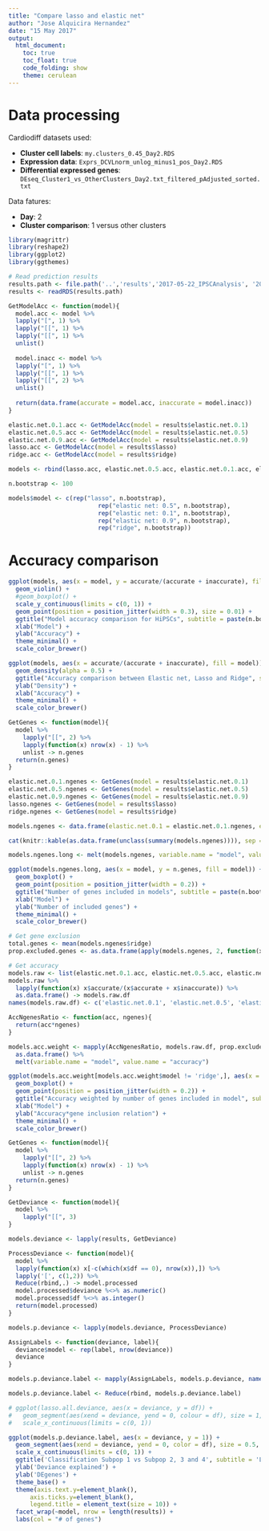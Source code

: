 ```yaml
---
title: "Compare lasso and elastic net"
author: "Jose Alquicira Hernandez"
date: "15 May 2017"
output: 
  html_document:
    toc: true
    toc_float: true
    code_folding: show
    theme: cerulean
---
```


# Data processing

Cardiodiff datasets used:

- **Cluster cell labels**: `my.clusters_0.45_Day2.RDS`
- **Expression data**: `Exprs_DCVLnorm_unlog_minus1_pos_Day2.RDS`
- **Differential expressed genes**: `DEseq_Cluster1_vs_OtherClusters_Day2.txt_filtered_pAdjusted_sorted.txt`

Data fatures:

- **Day**: 2
- **Cluster comparison**: 1 versus other clusters


```r
library(magrittr)
library(reshape2)
library(ggplot2)
library(ggthemes)
```


```r
# Read prediction results
results.path <- file.path('..','results','2017-05-22_IPSCAnalysis', '2017-05-22_n100_replicates', 'All_List_cluster_1vs_RemainingClusters_n100-replicates.RDS')
results <- readRDS(results.path)
```

```r
GetModelAcc <- function(model){
  model.acc <- model %>% 
  lapply("[", 1) %>%
  lapply("[[", 1) %>% 
  lapply("[[", 1) %>% 
  unlist()
  
  model.inacc <- model %>% 
  lapply("[", 1) %>%
  lapply("[[", 1) %>% 
  lapply("[[", 2) %>% 
  unlist()
  
  return(data.frame(accurate = model.acc, inaccurate = model.inacc))
}
```

```r
elastic.net.0.1.acc <- GetModelAcc(model = results$elastic.net.0.1)
elastic.net.0.5.acc <- GetModelAcc(model = results$elastic.net.0.5)
elastic.net.0.9.acc <- GetModelAcc(model = results$elastic.net.0.9)
lasso.acc <- GetModelAcc(model = results$lasso)
ridge.acc <- GetModelAcc(model = results$ridge)
```




```r
models <- rbind(lasso.acc, elastic.net.0.5.acc, elastic.net.0.1.acc, elastic.net.0.9.acc, ridge.acc)

n.bootstrap <- 100

models$model <- c(rep("lasso", n.bootstrap), 
                         rep("elastic net: 0.5", n.bootstrap), 
                         rep("elastic net: 0.1", n.bootstrap), 
                         rep("elastic net: 0.9", n.bootstrap), 
                         rep("ridge", n.bootstrap))
```


# Accuracy comparison


```r
ggplot(models, aes(x = model, y = accurate/(accurate + inaccurate), fill = model)) +
  geom_violin() +
  #geom_boxplot() +
  scale_y_continuous(limits = c(0, 1)) +
  geom_point(position = position_jitter(width = 0.3), size = 0.01) +
  ggtitle("Model accuracy comparison for HiPSCs", subtitle = paste(n.bootstrap, "bootstrap replicates were performed. Cluster 1 versus clusters 2,3 and 4")) +
  xlab("Model") +
  ylab("Accuracy") +
  theme_minimal() +
  scale_color_brewer()
```

```r
ggplot(models, aes(x = accurate/(accurate + inaccurate), fill = model)) +
  geom_density(alpha = 0.5) + 
  ggtitle("Accuracy comparison between Elastic net, Lasso and Ridge", subtitle = paste(n.bootstrap, "bootstrap replicates were performed")) +
  ylab("Density") +
  xlab("Accuracy") +
  theme_minimal() +
  scale_color_brewer()
```

```r
GetGenes <- function(model){
  model %>% 
    lapply("[[", 2) %>% 
    lapply(function(x) nrow(x) - 1) %>% 
    unlist -> n.genes
  return(n.genes)
}
```



```r
elastic.net.0.1.ngenes <- GetGenes(model = results$elastic.net.0.1)
elastic.net.0.5.ngenes <- GetGenes(model = results$elastic.net.0.5)
elastic.net.0.9.ngenes <- GetGenes(model = results$elastic.net.0.9)
lasso.ngenes <- GetGenes(model = results$lasso)
ridge.ngenes <- GetGenes(model = results$ridge)
```

```r
models.ngenes <- data.frame(elastic.net.0.1 = elastic.net.0.1.ngenes, elastic.net.0.5 = elastic.net.0.5.ngenes, elastic.net.0.9 = elastic.net.0.9.ngenes, lasso = lasso.ngenes, ridge = ridge.ngenes)
```

```r
cat(knitr::kable(as.data.frame(unclass(summary(models.ngenes)))), sep = "\n")
```


```r
models.ngenes.long <- melt(models.ngenes, variable.name = "model", value.name = "n.genes")
```


```r
ggplot(models.ngenes.long, aes(x = model, y = n.genes, fill = model)) +
  geom_boxplot() +
  geom_point(position = position_jitter(width = 0.2)) +
  ggtitle("Number of genes included in models", subtitle = paste(n.bootstrap, "bootstrap replicates were performed")) +
  xlab("Model") +
  ylab("Number of included genes") +
  theme_minimal() +
  scale_color_brewer()
```


```r
# Get gene exclusion
total.genes <- mean(models.ngenes$ridge)
prop.excluded.genes <- as.data.frame(apply(models.ngenes, 2, function(x){ 1 - x/total.genes}))

# Get accuracy
models.raw <- list(elastic.net.0.1.acc, elastic.net.0.5.acc, elastic.net.0.9.acc, lasso.acc, ridge.acc)
models.raw %>% 
  lapply(function(x) x$accurate/(x$accurate + x$inaccurate)) %>% 
  as.data.frame() -> models.raw.df 
names(models.raw.df) <- c('elastic.net.0.1', 'elastic.net.0.5', 'elastic.net.0.9', 'lasso', 'ridge')

AccNgenesRatio <- function(acc, ngenes){
  return(acc*ngenes)
}

models.acc.weight <- mapply(AccNgenesRatio, models.raw.df, prop.excluded.genes, SIMPLIFY = TRUE) %>% 
  as.data.frame() %>% 
  melt(variable.name = "model", value.name = "accuracy") 
```

```r
ggplot(models.acc.weight[models.acc.weight$model != 'ridge',], aes(x = model, y = accuracy, fill = model)) +
  geom_boxplot() +
  geom_point(position = position_jitter(width = 0.2)) +
  ggtitle("Accuracy weighted by number of genes included in model", subtitle = paste(n.bootstrap, "bootstrap replicates were performed. Note that ridge method is zero as it uses all features")) +
  xlab("Model") +
  ylab("Accuracy*gene inclusion relation") +
  theme_minimal() +
  scale_color_brewer()
```



```r
GetGenes <- function(model){
  model %>% 
    lapply("[[", 2) %>% 
    lapply(function(x) nrow(x) - 1) %>% 
    unlist -> n.genes
  return(n.genes)
}

```


```r
GetDeviance <- function(model){
  model %>% 
    lapply("[[", 3)
}
```


```r
models.deviance <- lapply(results, GetDeviance)
```


```r
ProcessDeviance <- function(model){
  model %>%
  lapply(function(x) x[-c(which(x$df == 0), nrow(x)),]) %>% 
  lapply('[', c(1,2)) %>%
  Reduce(rbind,.) -> model.processed
  model.processed$deviance %<>% as.numeric()
  model.processed$df %<>% as.integer()
  return(model.processed)
}
```


```r
models.p.deviance <- lapply(models.deviance, ProcessDeviance)
```

```r
AssignLabels <- function(deviance, label){
  deviance$model <- rep(label, nrow(deviance))
  deviance
}

models.p.deviance.label <- mapply(AssignLabels, models.p.deviance, names(models.p.deviance), SIMPLIFY = FALSE)

models.p.deviance.label <- Reduce(rbind, models.p.deviance.label)
```



```r
# ggplot(lasso.all.deviance, aes(x = deviance, y = df)) +
#   geom_segment(aes(xend = deviance, yend = 0, colour = df), size = 1, lineend = "butt") +
#   scale_x_continuous(limits = c(0, 1))
```

```r
ggplot(models.p.deviance.label, aes(x = deviance, y = 1)) +
  geom_segment(aes(xend = deviance, yend = 0, color = df), size = 0.5, lineend = "butt") +
  scale_x_continuous(limits = c(0, 1)) + 
  ggtitle('Classification Subpop 1 vs Subpop 2, 3 and 4', subtitle = 'Lasso') +
  ylab('Deviance explained') +
  ylab('DEgenes') +
  theme_base() +
  theme(axis.text.y=element_blank(),
      axis.ticks.y=element_blank(),
      legend.title = element_text(size = 10)) +
  facet_wrap(~model, nrow = length(results)) +
  labs(col = "# of genes")
```